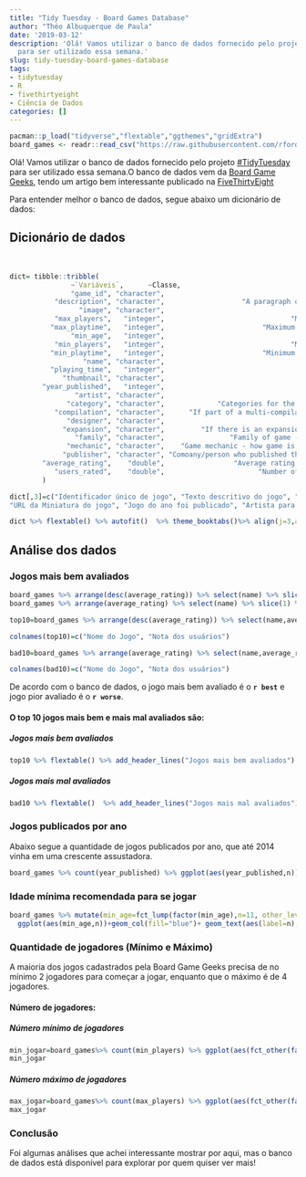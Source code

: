 ```yaml
---
title: "Tidy Tuesday - Board Games Database"
author: "Théo Albuquerque de Paula"
date: '2019-03-12'
description: 'Olá! Vamos utilizar o banco de dados fornecido pelo projeto #TidyTuesday
  para ser utilizado essa semana.'
slug: tidy-tuesday-board-games-database
tags:
- tidytuesday
- R
- fivethirtyeight
- Ciência de Dados
categories: []
---
```


```r
pacman::p_load("tidyverse","flextable","ggthemes","gridExtra")
board_games <- readr::read_csv("https://raw.githubusercontent.com/rfordatascience/tidytuesday/master/data/2019/2019-03-12/board_games.csv")

```


Olá! Vamos utilizar o banco de dados fornecido pelo projeto [#TidyTuesday](https://github.com/rfordatascience/tidytuesday) para ser utilizado essa semana.O banco de dados vem da [Board Game Geeks](https://boardgamegeek.com/), tendo um artigo bem interessante publicado na [FiveThirtyEight](https://fivethirtyeight.com/features/designing-the-best-board-game-on-the-planet/)

Para entender melhor o banco de dados, segue abaixo um dicionário de dados:

## Dicionário de dados
<br>
```r
dict= tibble::tribble(
               ~`Variáveis`,      ~Classe,                                                ~`Descrição`,
               "game_id", "character",                                    "Unique game identifier",
           "description", "character",                   "A paragraph of text describing the game",
                 "image", "character",                                     "URL image of the game",
           "max_players",   "integer",                               "Maximum recommended players",
          "max_playtime",   "integer",                        "Maximum recommended playtime (min)",
               "min_age",   "integer",                                   "Minimum recommended age",
           "min_players",   "integer",                               "Minimum recommended players",
          "min_playtime",   "integer",                        "Minimum recommended playtime (min)",
                  "name", "character",                                          "Name of the game",
          "playing_time",   "integer",                                          "Average playtime",
             "thumbnail", "character",                                 "URL thumbnail of the game",
        "year_published",   "integer",                                   "Year game was published",
                "artist", "character",                                       "Artist for game art",
              "category", "character",             "Categories for the game (separated by commas)",
           "compilation", "character",      "If part of a multi-compilation - name of compilation",
              "designer", "character",                                             "Game designer",
             "expansion", "character",         "If there is an expansion pack - name of expansion",
                "family", "character",                "Family of game - equivalent to a publisher",
              "mechanic", "character",    "Game mechanic - how game is played, separated by comma",
             "publisher", "character", "Comoany/person who published the game, separated by comma",
        "average_rating",    "double",                 "Average rating on Board Games Geek (1-10)",
           "users_rated",    "double",                       "Number of users that rated the game"
        )

dict[,3]=c("Identificador único de jogo", "Texto descritivo do jogo", "URL de Imagem do jogo", "Máximo de jogadores recomendados", "Tempo máximo de jogo recomendado (min)", "Idade mínima recomendada", "Mínimo de Jogadores recomendados", "Tempo mínimo de jogo recomendado (min)", "Nome do jogo", "Tempo médio de jogo",
"URL da Miniatura do jogo", "Jogo do ano foi publicado", "Artista para a arte do jogo", "Categorias para o jogo (separadas por vírgulas)", "Parte do nome do jogo (Se houver)", "Designer de jogos", "Nome da expansão do jogo (Se houver)", "Família de jogo - Editor", "Mecânica de jogo - como o jogo é jogado, separado por vírgula", "Empresa / pessoa que publicou o jogo, separada por vírgula","Pontuação média no Board Games Geek (1-10)","Número de usuários que avaliaram o jogo")

dict %>% flextable() %>% autofit()  %>% theme_booktabs()%>% align(j=3,align = "center", part="all")

```

## Análise dos dados

### Jogos mais bem avaliados

```r
board_games %>% arrange(desc(average_rating)) %>% select(name) %>% slice(1) %>% pull() -> best
board_games %>% arrange(average_rating) %>% select(name) %>% slice(1) %>% pull() -> worse

top10=board_games %>% arrange(desc(average_rating)) %>% select(name,average_rating) %>% mutate(average_rating=formatC(round(average_rating,3),decimal.mark = ",")) %>% slice(1:10)

colnames(top10)=c("Nome do Jogo", "Nota dos usuários")

bad10=board_games %>% arrange(average_rating) %>% select(name,average_rating) %>% mutate(average_rating=formatC(round(average_rating,3),decimal.mark = ",")) %>% slice(1:10)

colnames(bad10)=c("Nome do Jogo", "Nota dos usuários")
```


De acordo com o banco de dados, o jogo mais bem avaliado é o **`r best`** e jogo pior avaliado é o **`r worse`**.



#### O top 10 jogos mais bem e mais mal avaliados são: {.tabset}
##### Jogos mais bem avaliados

```r
top10 %>% flextable() %>% add_header_lines("Jogos mais bem avaliados") %>% autofit()  %>% theme_booktabs() %>% align(j=1:2,align = "center", part="all") 
```

##### Jogos mais mal avaliados

```r
bad10 %>% flextable()  %>% add_header_lines("Jogos mais mal avaliados") %>% autofit()  %>% theme_booktabs() %>% align(j=1:2,align = "center", part="all")
```

### Jogos publicados por ano

Abaixo segue a quantidade de jogos publicados por ano, que até 2014 vinha em uma crescente assustadora.

```r
board_games %>% count(year_published) %>% ggplot(aes(year_published,n))+geom_line(size=1.25)+scale_x_continuous(breaks = seq(1950,2016,8))+expand_limits(x=1950)+labs(x="Anos", y="Quantidade de jogos", title="Quantidade de jogos publicados por ano")+theme_classic()
```

### Idade mínima recomendada para se jogar

```r
board_games %>% mutate(min_age=fct_lump(factor(min_age),n=11, other_level = "Outras idades"),min_age=fct_rev(fct_relabel(min_age,~str_replace(.x,"^0","Qualquer idade"))))%>% count(min_age) %>%
  ggplot(aes(min_age,n))+geom_col(fill="blue")+ geom_text(aes(label=n),nudge_y=90)+labs(x="Anos", y="Quantidade de jogos", title="Quantidade de jogos publicados por ano")+theme_classic()+coord_flip()+theme(axis.ticks.x = element_blank(), axis.text.x = element_blank())
```

### Quantidade de jogadores (Mínimo e Máximo)

A maioria dos jogos cadastrados pela Board Game Geeks precisa de no mínimo 2 jogadores para começar a jogar, enquanto que o máximo é de 4 jogadores.
  
#### Número de jogadores: {.tabset}
##### Número mínimo de jogadores
```r

min_jogar=board_games%>% count(min_players) %>% ggplot(aes(fct_other(factor(min_players),keep=factor(1:6),other_level = "+6"),n))+geom_col(fill="blue")+labs(x="Número mínimo de jogadores", y="Quantidade de jogos", title="Quantidade de jogos por mínimo de jogadores") + scale_y_continuous(breaks=seq(0,7500,600)) +theme_classic()
min_jogar
```

##### Número máximo de jogadores

```r
max_jogar=board_games%>% count(max_players) %>% ggplot(aes(fct_other(factor(max_players),keep=factor(1:15),other_level = "+15"),n))+geom_col(fill="blue")+labs(x="Número máximo de jogadores", y="Quantidade de jogos", title="Quantidade de jogos por máximo de jogadores") + scale_y_continuous(breaks=seq(0,4200,600)) +theme_classic()
max_jogar

```


### Conclusão

Foi algumas análises que achei interessante mostrar por aqui, mas o banco de dados está disponível para explorar por quem quiser ver mais!

